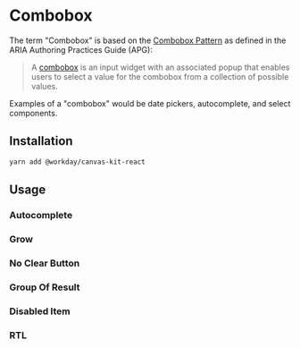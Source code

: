 
<Meta of={ComboboxStories} />

# Combobox

The term "Combobox" is based on the
[Combobox Pattern](https://www.w3.org/WAI/ARIA/apg/patterns/combobox/) as defined in the ARIA
Authoring Practices Guide (APG):

> A [combobox](https://w3c.github.io/aria/#combobox) is an input widget with an associated popup
> that enables users to select a value for the combobox from a collection of possible values.

Examples of a "combobox" would be date pickers, autocomplete, and select components.

## Installation

```sh
yarn add @workday/canvas-kit-react
```

## Usage

### Autocomplete

<ExampleCodeBlock of={ComboboxStories.Basic} />

### Grow

<ExampleCodeBlock of={ComboboxStories.Grow} />

### No Clear Button

<ExampleCodeBlock of={ComboboxStories.NoClearButton} />

### Group Of Result

<ExampleCodeBlock of={ComboboxStories.GroupOfResult} />

### Disabled Item

<ExampleCodeBlock of={ComboboxStories.DisabledItem} />

### RTL

<ExampleCodeBlock of={ComboboxStories.RTL} />
